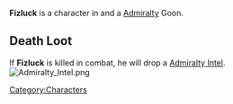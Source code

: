 {{Character
| race = Human
| location = Havaria - Murder Bay
| faction = admiralty
| title = Goon
}}

{{quote|Fizluck prides himself on work well done, even if it's work that never needed doing.|Fizluck's Compendium Description}}'''Fizluck''' is a character in {{Gamename}} and a [[Admiralty]] Goon.

== Death Loot ==
If '''Fizluck''' is killed in combat, he will drop a [[Admiralty Intel]].
[[File:Admiralty Intel.png|none|thumb]]
<br />
[[Category:Characters]]